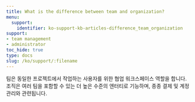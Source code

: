 ```yaml
---
title: What is the difference between team and organization?
menu:
  support:
    identifier: ko-support-kb-articles-difference_team_organization
support:
- team management
- administrator
toc_hide: true
type: docs
slug: /ko/support/:filename
---
```


팀은 동일한 프로젝트에서 작업하는 사용자를 위한 협업 워크스페이스 역할을 합니다. 조직은 여러 팀을 포함할 수 있는 더 높은 수준의 엔터티로 기능하며, 종종 결제 및 계정 관리와 관련됩니다.
